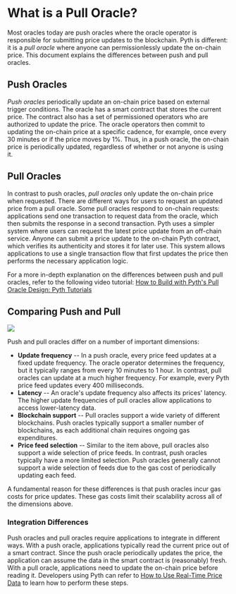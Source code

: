 # What is a Pull Oracle?

Most oracles today are push oracles where the oracle operator is responsible for submitting price updates to the blockchain.
Pyth is different: it is a _pull oracle_ where anyone can permissionlessly update the on-chain price.
This document explains the differences between push and pull oracles.

## Push Oracles

_Push oracles_ periodically update an on-chain price based on external trigger conditions.
The oracle has a smart contract that stores the current price.
The contract also has a set of permissioned operators who are authorized to update the price.
The oracle operators then commit to updating the on-chain price at a specific cadence, for example, once every 30 minutes or if the price moves by 1%.
Thus, in a push oracle, the on-chain price is periodically updated, regardless of whether or not anyone is using it.

## Pull Oracles

In contrast to push oracles, _pull oracles_ only update the on-chain price when requested.
There are different ways for users to request an updated price from a pull oracle.
Some pull oracles respond to on-chain requests: applications send one transaction to request data from the oracle, which then submits the response in a second transaction.
Pyth uses a simpler system where users can request the latest price update from an off-chain service.
Anyone can submit a price update to the on-chain Pyth contract, which verifies its authenticity and stores it for later use.
This system allows applications to use a single transaction flow that first updates the price then performs the necessary application logic.

For a more in-depth explanation on the differences between push and pull oracles, refer to the following video tutorial:
[How to Build with Pyth's Pull Oracle Design: Pyth Tutorials](https://youtu.be/qdwrs23Qc9g)

## Comparing Push and Pull

![](../../images/Push-vs-Pull-Oracle.jpg)

Push and pull oracles differ on a number of important dimensions:

- **Update frequency** -- In a push oracle, every price feed updates at a fixed update frequency.
  The oracle operator determines the frequency, but it typically ranges from every 10 minutes to 1 hour.
  In contrast, pull oracles can update at a much higher frequency.
  For example, every Pyth price feed updates every 400 milliseconds.
- **Latency** -- An oracle's update frequency also affects its prices' latency.
  The higher update frequencies of pull oracles allow applications to access lower-latency data.
- **Blockchain support** -- Pull oracles support a wide variety of different blockchains.
  Push oracles typically support a smaller number of blockchains, as each additional chain requires ongoing gas expenditures.
- **Price feed selection** -- Similar to the item above, pull oracles also support a wide selection of price feeds.
  In contrast, push oracles typically have a more limited selection.
  Push oracles generally cannot support a wide selection of feeds due to the gas cost of periodically updating each feed.

A fundamental reason for these differences is that push oracles incur gas costs for price updates.
These gas costs limit their scalability across all of the dimensions above.

### Integration Differences

Push oracles and pull oracles require applications to integrate in different ways.
With a push oracle, applications typically read the current price out of a smart contract.
Since the push oracle periodically updates the price, the application can assume the data in the smart contract is (reasonably) fresh.
With a pull oracle, applications need to update the on-chain price before reading it.
Developers using Pyth can refer to [How to Use Real-Time Price Data](/price-feeds/use-real-time-data) to learn how to perform these steps.
